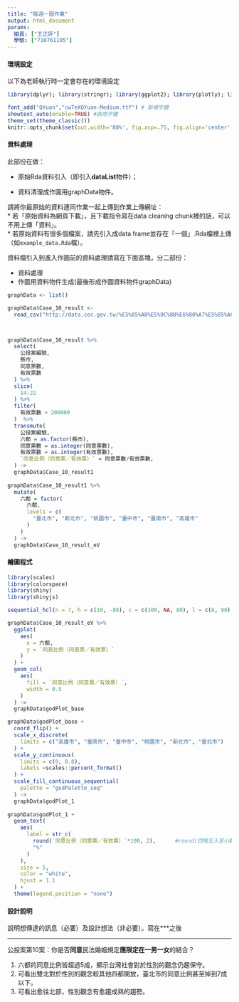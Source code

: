 ```yaml
---
title: "每週一圖作業"
output: html_document
params:
  組員: ["王正評"]  
  學號: ["710761105"]
---
```


#### 環境設定

以下為老師執行時一定會存在的環境設定
```r
library(dplyr); library(stringr); library(ggplot2); library(plotly); library(lubridate); library(readr); library(tidyr); library(showtext)

font_add("QYuan","cwTeXQYuan-Medium.ttf") # 新增字體
showtext_auto(enable=TRUE) #啟用字體
theme_set(theme_classic())
knitr::opts_chunk$set(out.width='80%', fig.asp=.75, fig.align='center', fig.showtext=T)
```

#### 資料處理

此部份在做：

  * 原始Rda資料引入（即引入**dataList**物件）；
  
  * 資料清理成作圖用graphData物件。

請將你最原始的資料連同作業一起上傳到作業上傳網址：  
  * 若「原始資料為網頁下載」，且下載指令寫在data cleaning chunk裡的話，可以不用上傳「資料」。  
  * 若原始資料有很多個檔案，請先引入成data frame並存在「一個」.Rda檔裡上傳（如`example_data.Rda`檔）。  

資料檔引入到進入作圖前的資料處理請寫在下面區塊，分二部份：

  * 資料處理  
  * 作圖用資料物件生成(最後形成作圖資料物件graphData)
  
```r

graphData <- list()

graphData$Case_10_result <- 
  read_csv("http://data.cec.gov.tw/%E5%85%A8%E5%9C%8B%E6%80%A7%E5%85%AC%E6%B0%91%E6%8A%95%E7%A5%A8%E8%A8%88%E7%A5%A8%E7%B5%90%E6%9E%9C/Case_10_result.csv")



graphData$Case_10_result %>%
  select(
    公投案編號, 
    縣市, 
    同意票數, 
    有效票數
  ) %>%
  slice(
    14:22
  ) %>%
  filter(
    有效票數 > 200000
  )  %>% 
  transmute(
    公投案編號, 
    六都 = as.factor(縣市), 
    同意票數 = as.integer(同意票數), 
    有效票數 = as.integer(有效票數), 
    `同意比例（同意票／有效票）` = 同意票數/有效票數, 
  ) ->
  graphData$Case_10_result1
 
graphData$Case_10_result1 %>% 
  mutate(
    六都 = factor(
      六都, 
      levels = c(
        "臺北市", "新北市", "桃園市", "臺中市", "臺南市", "高雄市"
      )
    )
  ) -> 
  graphData$Case_10_result_eV

```

#### 繪圖程式

```r

library(scales)
library(colorspace)
library(shiny)
library(shinyjs)

sequential_hcl(n = 7, h = c(10, -80), c = c(100, NA, 80), l = c(6, 90), power = c(0.7, 1.3), register = "godPalette_seq")

graphData$Case_10_result_eV %>% 
  ggplot(
    aes(
      x = 六都, 
      y = `同意比例（同意票／有效票）`
    )
  ) + 
  geom_col(
    aes(
      fill = `同意比例（同意票／有效票）`, 
      width = 0.5
    )
  ) -> 
  graphData$godPlot_base

graphData$godPlot_base + 
  coord_flip() +  
  scale_x_discrete(
    limits = c("高雄市", "臺南市", "臺中市", "桃園市", "新北市", "臺北市")
  ) + 
  scale_y_continuous(
    limits = c(0, 0.8), 
    labels =scales::percent_format()
  ) + 
  scale_fill_continuous_sequential(
    palette = "godPalette_seq"
  ) -> 
  graphData$godPlot_1
  
graphData$godPlot_1 + 
  geom_text(
    aes(
      label = str_c(
        round(`同意比例（同意票／有效票）`*100, 2),      #round(四捨五入至小數第一位)
        "%"
      )
    ), 
    size = 5, 
    color = "white", 
    hjust = 1.1
  ) + 
  theme(legend.position = "none")

```

#### 設計說明
說明想傳達的訊息（必要）及設計想法（非必要）。寫在***之後

*** 
公投案第10案：你是否**同意**民法婚姻規定**應限定在一男一女**的結合？

<ol>
  <li>六都的同意比例皆超過5成，顯示台灣社會對於性別的觀念仍趨保守。</li>
  <li>可看出雙北對於性別的觀念較其他四都開放，臺北市的同意比例甚至掉到7成以下。</li>
  <li>可看出愈往北部，性別觀念有愈趨成熟的趨勢。</li>
</ol>

